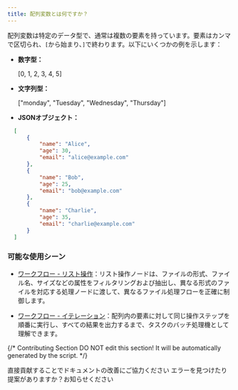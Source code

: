 ```yaml
---
title: 配列変数とは何ですか？
---
```


配列変数は特定のデータ型で、通常は複数の要素を持っています。要素はカンマで区切られ、`[`から始まり、`]`で終わります。以下にいくつかの例を示します：

* **数字型：**

  [0, 1, 2, 3, 4, 5]
  
* **文字列型：**

  ["monday", "Tuesday", "Wednesday", "Thursday"]
  
* **JSONオブジェクト：**

```json
  [
      {
          "name": "Alice",
          "age": 30,
          "email": "alice@example.com"
      },
      {
          "name": "Bob",
          "age": 25,
          "email": "bob@example.com"
      },
      {
          "name": "Charlie",
          "age": 35,
          "email": "charlie@example.com"
      }
  ]
```

### 可能な使用シーン
* [ワークフロー - リスト操作](/ja-jp/guides/workflow/nodes/list-operator)：リスト操作ノードは、ファイルの形式、ファイル名、サイズなどの属性をフィルタリングおよび抽出し、異なる形式のファイルを対応する処理ノードに渡して、異なるファイル処理フローを正確に制御します。
  
* [ワークフロー - イテレーション](/ja-jp/guides/workflow/nodes/iteration)：配列内の要素に対して同じ操作ステップを順番に実行し、すべての結果を出力するまで、タスクのバッチ処理機として理解できます。

{/*
Contributing Section
DO NOT edit this section!
It will be automatically generated by the script.
*/}

<CardGroup cols="2">
    <Card
        title="このページを編集する"
        icon="pen-to-square"
        href="https://github.com/langgenius/dify-docs-mintlify/edit/main/ja-jp/learn-more/extended-reading/what-is-array-variable.mdx"
    >
        直接貢献することでドキュメントの改善にご協力ください
    </Card>
    <Card
        title="問題を報告する"
        icon="github"
        href="https://github.com/langgenius/dify-docs-mintlify/issues/new?title=ドキュメントの問題%3A%20is-array-varia&body=%23%23%20問題の説明%0A%3C%21--%20発見した問題について簡単に説明してください%20--%3E%0A%0A%23%23%20ページリンク%0Ahttps%3A%2F%2Fgithub.com%2Flanggenius%2Fdify-docs-mintlify%2Fblob%2Fmain%2Fja-jp/learn-more/extended-reading%2Fwhat-is-array-variable.mdx%0A%0A%23%23%20提案される変更%0A%3C%21--%20特定の変更案がある場合は、ここで説明してください%20--%3E%0A%0A%3C%21--%20ドキュメントの品質向上にご協力いただきありがとうございます！%20--%3E"
    >
        エラーを見つけたり提案がありますか？お知らせください
    </Card>
</CardGroup>
